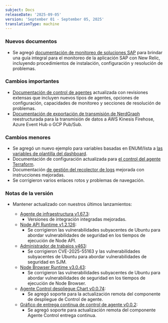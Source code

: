 ```yaml
---
subject: Docs
releaseDate: '2025-09-05'
version: 'September 01 - September 05, 2025'
translationType: machine
---
```


### Nuevos documentos

* Se agregó [documentación de monitoreo de soluciones SAP](/docs/sap-solutions/overview) para brindar una guía integral para el monitoreo de la aplicación SAP con New Relic, incluyendo procedimientos de instalación, configuración y resolución de problemas.

### Cambios importantes

* [Documentación de control de agentes](/docs/new-relic-control/agent-control/overview) actualizada con revisiones extensas que incluyen nuevos tipos de agentes, opciones de configuración, capacidades de monitoreo y secciones de resolución de problemas.
* [Documentación de exportación de transmisión de NerdGraph](/docs/apis/nerdgraph/examples/nerdgraph-streaming-export) reestructurada para la transmisión de datos a AWS Kinesis Firehose, Azure Event Hub o GCP Pub/Sub.

### Cambios menores

* Se agregó un nuevo ejemplo para variables basadas en ENUM/lista a [las variables de plantilla del dashboard](/docs/query-your-data/explore-query-data/dashboards/dashboard-template-variables).
* Documentación de configuración actualizada para [el control del agente Terraform](/docs/infrastructure/host-integrations/installation/install-infrastructure-host-integrations-via-terraform/agent-control).
* Documentación [de gestión del recolector de logs](/docs/logs/forward-logs/log-collectors/log-collector-management) mejorada con instrucciones mejoradas.
* Se corrigieron varios enlaces rotos y problemas de navegación.

### Notas de la versión

* Mantener actualizado con nuestros últimos lanzamientos:

  * [Agente de infraestructura v1.67.3](/docs/release-notes/infrastructure-release-notes/infrastructure-agent-release-notes/new-relic-infrastructure-agent-1673):
    * Versiones de integración integradas mejoradas.
  * [Node API Runtime v1.2.126](/docs/release-notes/synthetics-release-notes/node-api-runtime-release-notes/node-api-runtime-1.2.126):
    * Se corrigieron las vulnerabilidades subyacentes de Ubuntu para abordar vulnerabilidades de seguridad en los tiempos de ejecución de Node API.
  * [Administrador de trabajos v463](/docs/release-notes/synthetics-release-notes/job-manager-release-notes/job-manager-release-463):
    * Se corrigieron CVE-2025-55163 y las vulnerabilidades subyacentes de Ubuntu para abordar vulnerabilidades de seguridad en SJM.
  * [Node Browser Runtime v3.0.43](/docs/release-notes/synthetics-release-notes/node-browser-runtime-release-notes/node-browser-runtime-3.0.43):
    * Se corrigieron las vulnerabilidades subyacentes de Ubuntu para abordar vulnerabilidades de seguridad en los tiempos de ejecución de Node Browser.
  * [Agente Control despliegue Chart v0.0.74](/docs/release-notes/agent-control-deployment-chart-release-notes/agent-control-deployment-chart-05-09-25):
    * Se agregó soporte para la actualización remota del componente de despliegue de Control de agente.
  * [Gráfico de entrega continua de control de agente v0.0.2](/docs/release-notes/agent-control-continuous-delivery-chart-release-notes/agent-control-continuous-delivery-chart-05-09-25):
    * Se agregó soporte para actualización remota del componente Agente Control entrega continua.
